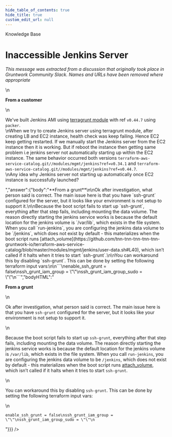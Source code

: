 ```yaml
---
hide_table_of_contents: true
hide_title: true
custom_edit_url: null
---
```



<head>
  <link rel="canonical" href="https://github.com/tnn-tnn-tnn-tnn-tnn-gruntwork-io/knowledge-base/discussions/29" />
</head>

<CenterLayout>
<span className="searchCategory">Knowledge Base</span>
<h1>Inaccessible Jenkins Server</h1>
<GitHub discussion={{"id":"MDEwOkRpc2N1c3Npb24zNTYzOTg2","number":29,"author":{"login":"gruntwork-support"},"title":"Inaccessible Jenkins Server","body":"_This message was extracted from a discussion that originally took place in Gruntwork Community Slack. Names and URLs have been removed where appropriate_\n\n**From a customer**\n\nWe've built Jenkins AMI using [terragrunt module](terraform-aws-service-catalog.git//modules/mgmt/jenkins) with ref `v0.44.7` using `packer`.\nWhen we try to create Jenkins server using terragrunt module, after creating LB and EC2 instance, health check was keep failing. Hence EC2 keep getting restarted. If we manually start the Jenkins server from the EC2 instance then it is working. But if reboot the instance then getting same problem i.e jenkins server not automatically starting up within the EC2 instance. The same behavior occurred both versions `terraform-aws-service-catalog.git//modules/mgmt/jenkins?ref=v0.34.1` and `terraform-aws-service-catalog.git//modules/mgmt/jenkins?ref=v0.44.7`.\nAny idea why Jenkins server not starting up automatically once EC2 instance is successfully launched?","bodyHTML":"<p dir=\"auto\"><em>This message was extracted from a discussion that originally took place in Gruntwork Community Slack. Names and URLs have been removed where appropriate</em></p>\n<p dir=\"auto\"><strong>From a customer</strong></p>\n<p dir=\"auto\">We've built Jenkins AMI using <a href=\"terraform-aws-service-catalog.git//modules/mgmt/jenkins\">terragrunt module</a> with ref <code class=\"notranslate\">v0.44.7</code> using <code class=\"notranslate\">packer</code>.<br>\nWhen we try to create Jenkins server using terragrunt module, after creating LB and EC2 instance, health check was keep failing. Hence EC2 keep getting restarted. If we manually start the Jenkins server from the EC2 instance then it is working. But if reboot the instance then getting same problem i.e jenkins server not automatically starting up within the EC2 instance. The same behavior occurred both versions <code class=\"notranslate\">terraform-aws-service-catalog.git//modules/mgmt/jenkins?ref=v0.34.1</code> and <code class=\"notranslate\">terraform-aws-service-catalog.git//modules/mgmt/jenkins?ref=v0.44.7</code>.<br>\nAny idea why Jenkins server not starting up automatically once EC2 instance is successfully launched?</p>","answer":{"body":"**From a grunt**\n\nOk after investigation, what person said is correct. The main issue here is that you have `ssh-grunt` configured for the server, but it looks like your environment is not setup to support it.\n\nBecause the boot script fails to start up `ssh-grunt`, everything after that step fails, including mounting the data volume. The reason directly starting the jenkins service works is because the default location for the jenkins volume is `/var/lib`, which exists in the file system. When you call `run-jenkins`, you are configuring the jenkins data volume to be `/jenkins`, which does not exist by default - this materializes when the boot script runs [attach_volume](https://github.com/tnn-tnn-tnn-tnn-tnn-gruntwork-io/terraform-aws-service-catalog/blob/master/modules/mgmt/jenkins/user-data.sh#L40), which isn’t called if it halts when it tries to start `ssh-grunt`.\n\nYou can workaround this by disabling `ssh-grunt`. This can be done by setting the following terraform input vars:\n\n```\nenable_ssh_grunt = false\nssh_grunt_iam_group = \"\"\nssh_grunt_iam_group_sudo = \"\"\n```","bodyHTML":"<p dir=\"auto\"><strong>From a grunt</strong></p>\n<p dir=\"auto\">Ok after investigation, what person said is correct. The main issue here is that you have <code class=\"notranslate\">ssh-grunt</code> configured for the server, but it looks like your environment is not setup to support it.</p>\n<p dir=\"auto\">Because the boot script fails to start up <code class=\"notranslate\">ssh-grunt</code>, everything after that step fails, including mounting the data volume. The reason directly starting the jenkins service works is because the default location for the jenkins volume is <code class=\"notranslate\">/var/lib</code>, which exists in the file system. When you call <code class=\"notranslate\">run-jenkins</code>, you are configuring the jenkins data volume to be <code class=\"notranslate\">/jenkins</code>, which does not exist by default - this materializes when the boot script runs <a href=\"https://github.com/tnn-tnn-tnn-tnn-tnn-gruntwork-io/terraform-aws-service-catalog/blob/master/modules/mgmt/jenkins/user-data.sh#L40\">attach_volume</a>, which isn’t called if it halts when it tries to start <code class=\"notranslate\">ssh-grunt</code>.</p>\n<p dir=\"auto\">You can workaround this by disabling <code class=\"notranslate\">ssh-grunt</code>. This can be done by setting the following terraform input vars:</p>\n<div class=\"snippet-clipboard-content notranslate position-relative overflow-auto\" data-snippet-clipboard-copy-content=\"enable_ssh_grunt = false\nssh_grunt_iam_group = &quot;&quot;\nssh_grunt_iam_group_sudo = &quot;&quot;\"><pre class=\"notranslate\"><code class=\"notranslate\">enable_ssh_grunt = false\nssh_grunt_iam_group = \"\"\nssh_grunt_iam_group_sudo = \"\"\n</code></pre></div>"}}} />

</CenterLayout>
  

<!-- ##DOCS-SOURCER-START
{
  "sourcePlugin": "github-discussions",
  "hash": "5386db93a1881584f8cd45548ad3ad2e"
}
##DOCS-SOURCER-END -->
